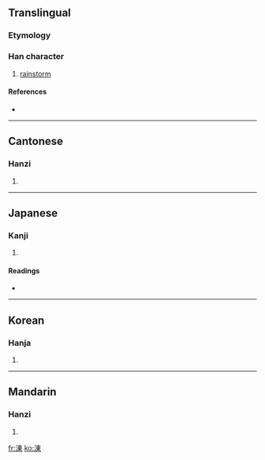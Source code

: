 ==Translingual==

===Etymology===
{{Han compound|水|東|c1=s|c2=p|t1=water|t2=east|ls=psc}}

===Han character===
{{Han char|rn=85|rad=水|as=08|sn=11|four=3519<sub>6</sub>|canj=水木田 (EDW)}}

# [[rainstorm]]

====References====
* {{Han ref|kx=0628.180|dkj=17600|dj=1030.090|hdz=31643.020|uh=6DB7|ud=28087|bh=D5E8|bd=54760}}

----

==Cantonese==

===Hanzi===
{{yue-hanzi|jyut=|y=dung1}}

# {{defn|Cantonese|sort=水08}}

----

==Japanese==

===Kanji===
{{ja-kanji|grade=|rs=水08}}

# {{defn|Japanese|sort=水08}}

====Readings====
* {{ja-readings|on=[[とう]] (tō), [[つ]] (tsu)|kun=[[にわかあめ]] (niwakaame)}}

----

==Korean==

===Hanja===
{{ko-hanja|hangeul=동|eumhun=|rv=dong|mr=tong|y=tong}}

# {{defn|Korean|sort=水08}}

----

==Mandarin==

===Hanzi===
{{cmn-hanzi|pin=[[dōng]] ([[dong1]])|wg=tung<sup>1</sup>}}

# {{defn|Mandarin|sort=水08}}

[[fr:涷]]
[[ko:涷]]